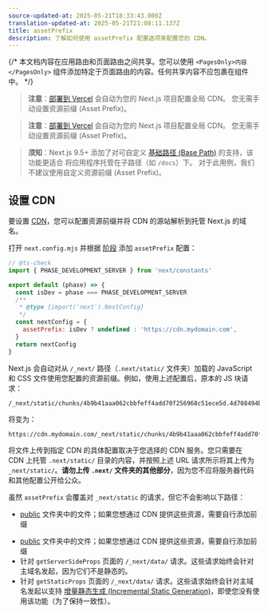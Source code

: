 ```yaml
---
source-updated-at: 2025-05-21T18:33:43.000Z
translation-updated-at: 2025-05-21T21:08:11.137Z
title: assetPrefix
description: 了解如何使用 assetPrefix 配置选项来配置您的 CDN。
---
```


{/* 本文档内容在应用路由和页面路由之间共享。您可以使用 `<PagesOnly>内容</PagesOnly>` 组件添加特定于页面路由的内容。任何共享内容不应包裹在组件中。 */}

<AppOnly>

> **注意**：[部署到 Vercel](/docs/app/getting-started/deploying) 会自动为您的 Next.js 项目配置全局 CDN。
> 您无需手动设置资源前缀 (Asset Prefix)。

</AppOnly>

<PagesOnly>

> **注意**：[部署到 Vercel](/docs/pages/getting-started/deploying) 会自动为您的 Next.js 项目配置全局 CDN。
> 您无需手动设置资源前缀 (Asset Prefix)。

</PagesOnly>

> **须知**：Next.js 9.5+ 添加了对可自定义 [基础路径 (Base Path)](/docs/app/api-reference/config/next-config-js/basePath) 的支持，该功能更适合
> 将应用程序托管在子路径（如 `/docs`）下。
> 对于此用例，我们不建议使用自定义资源前缀 (Asset Prefix)。

## 设置 CDN

要设置 [CDN](https://en.wikipedia.org/wiki/Content_delivery_network)，您可以配置资源前缀并将 CDN 的源站解析到托管 Next.js 的域名。

打开 `next.config.mjs` 并根据 [阶段](/docs/app/api-reference/config/next-config-js#async-configuration) 添加 `assetPrefix` 配置：

```js filename="next.config.mjs"
// @ts-check
import { PHASE_DEVELOPMENT_SERVER } from 'next/constants'

export default (phase) => {
  const isDev = phase === PHASE_DEVELOPMENT_SERVER
  /**
   * @type {import('next').NextConfig}
   */
  const nextConfig = {
    assetPrefix: isDev ? undefined : 'https://cdn.mydomain.com',
  }
  return nextConfig
}
```

Next.js 会自动对从 `/_next/` 路径（`.next/static/` 文件夹）加载的 JavaScript 和 CSS 文件使用您配置的资源前缀。例如，使用上述配置后，原本的 JS 块请求：

```
/_next/static/chunks/4b9b41aaa062cbbfeff4add70f256968c51ece5d.4d708494b3aed70c04f0.js
```

将变为：

```
https://cdn.mydomain.com/_next/static/chunks/4b9b41aaa062cbbfeff4add70f256968c51ece5d.4d708494b3aed70c04f0.js
```

将文件上传到指定 CDN 的具体配置取决于您选择的 CDN 服务。您只需要在 CDN 上托管 `.next/static/` 目录的内容，并按照上述 URL 请求所示将其上传为 `_next/static/`。**请勿上传 `.next/` 文件夹的其他部分**，因为您不应将服务器代码和其他配置公开给公众。

虽然 `assetPrefix` 会覆盖对 `_next/static` 的请求，但它不会影响以下路径：

<AppOnly>

- [public](/docs/app/api-reference/file-conventions/public-folder) 文件夹中的文件；如果您想通过 CDN 提供这些资源，需要自行添加前缀

</AppOnly>

<PagesOnly>

- [public](/docs/pages/api-reference/file-conventions/public-folder) 文件夹中的文件；如果您想通过 CDN 提供这些资源，需要自行添加前缀
- 针对 `getServerSideProps` 页面的 `/_next/data/` 请求。这些请求始终会针对主域名发起，因为它们不是静态的。
- 针对 `getStaticProps` 页面的 `/_next/data/` 请求。这些请求始终会针对主域名发起以支持 [增量静态生成 (Incremental Static Generation)](/docs/pages/guides/incremental-static-regeneration)，即使您没有使用该功能（为了保持一致性）。

</PagesOnly>